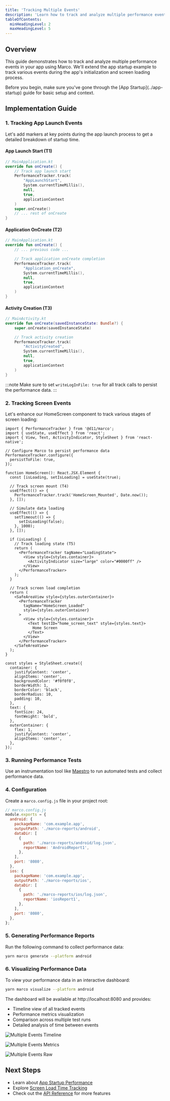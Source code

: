 ```yaml
---
title: 'Tracking Multiple Events'
description: 'Learn how to track and analyze multiple performance events in your app using Marco'
tableOfContents:
  minHeadingLevel: 2
  maxHeadingLevel: 5
---
```



## Overview

This guide demonstrates how to track and analyze multiple performance events in your app using Marco. We'll extend the app startup example to track various events during the app's initialization and screen loading process.

<Aside type="note" title="Prerequisites">
  Before you begin, make sure you've gone through the [App
  Startup](../app-startup) guide for basic setup and context.
</Aside>

## Implementation Guide

### 1. Tracking App Launch Events

Let's add markers at key points during the app launch process to get a detailed breakdown of startup time.

#### App Launch Start (T1)

```kotlin
// MainApplication.kt
override fun onCreate() {
    // Track app launch start
    PerformanceTracker.track(
        "AppLaunchStart",
        System.currentTimeMillis(),
        null,
        true,
        applicationContext
    )
    super.onCreate()
    // ... rest of onCreate
}
```

#### Application OnCreate (T2)

```kotlin
// MainApplication.kt
override fun onCreate() {
    // ... previous code ...

    // Track application onCreate completion
    PerformanceTracker.track(
        "Application_onCreate",
        System.currentTimeMillis(),
        null,
        true,
        applicationContext
    )
}
```

#### Activity Creation (T3)

```kotlin
// MainActivity.kt
override fun onCreate(savedInstanceState: Bundle?) {
    super.onCreate(savedInstanceState)

    // Track activity creation
    PerformanceTracker.track(
        "ActivityCreated",
        System.currentTimeMillis(),
        null,
        true,
        applicationContext
    )
}
```

:::note
Make sure to set `writeLogInFile: true` for all track calls to persist the performance data.
:::

### 2. Tracking Screen Events

Let's enhance our HomeScreen component to track various stages of screen loading:

```tsx
import { PerformanceTracker } from '@d11/marco';
import { useState, useEffect } from 'react';
import { View, Text, ActivityIndicator, StyleSheet } from 'react-native';

// Configure Marco to persist performance data
PerformanceTracker.configure({
  persistToFile: true,
});

function HomeScreen(): React.JSX.Element {
  const [isLoading, setIsLoading] = useState(true);

  // Track screen mount (T4)
  useEffect(() => {
    PerformanceTracker.track('HomeScreen_Mounted', Date.now());
  }, []);

  // Simulate data loading
  useEffect(() => {
    setTimeout(() => {
      setIsLoading(false);
    }, 1000);
  }, []);

  if (isLoading) {
    // Track loading state (T5)
    return (
      <PerformanceTracker tagName="LoadingState">
        <View style={styles.container}>
          <ActivityIndicator size="large" color="#0000ff" />
        </View>
      </PerformanceTracker>
    );
  }

  // Track screen load completion
  return (
    <SafeAreaView style={styles.outerContainer}>
      <PerformanceTracker
        tagName="HomeScreen_Loaded"
        style={styles.outerContainer}
      >
        <View style={styles.container}>
          <Text testID="home_screen_text" style={styles.text}>
            Home Screen
          </Text>
        </View>
      </PerformanceTracker>
    </SafeAreaView>
  );
}

const styles = StyleSheet.create({
  container: {
    justifyContent: 'center',
    alignItems: 'center',
    backgroundColor: '#f0f0f0',
    borderWidth: 1,
    borderColor: 'black',
    borderRadius: 10,
    padding: 10,
  },
  text: {
    fontSize: 24,
    fontWeight: 'bold',
  },
  outerContainer: {
    flex: 1,
    justifyContent: 'center',
    alignItems: 'center',
  },
});
```

### 3. Running Performance Tests

Use an instrumentation tool like [Maestro](https://maestro.mobile.dev/platform-support/react-native) to run automated tests and collect performance data.

### 4. Configuration

Create a `marco.config.js` file in your project root:

```js
// marco.config.js
module.exports = {
  android: {
    packageName: 'com.example.app',
    outputPath: './marco-reports/android',
    dataDir: [
      {
        path: './marco-reports/android/log.json',
        reportName: 'AndroidReport1',
      },
    ],
    port: '8080',
  },
  ios: {
    packageName: 'com.example.app',
    outputPath: './marco-reports/ios',
    dataDir: [
      {
        path: './marco-reports/ios/log.json',
        reportName: 'iosReport1',
      },
    ],
    port: '8080',
  },
};
```

### 5. Generating Performance Reports

Run the following command to collect performance data:

```sh frame="none"
yarn marco generate --platform android
```

### 6. Visualizing Performance Data

To view your performance data in an interactive dashboard:

```sh frame="none"
yarn marco visualize --platform android
```

The dashboard will be available at http://localhost:8080 and provides:

- Timeline view of all tracked events
- Performance metrics visualization
- Comparison across multiple test runs
- Detailed analysis of time between events

![Multiple Events Timeline](../../../assets/multiple-events-timeline.png)

![Multiple Events Metrics](../../../assets/multiple-events-metrics.png)

![Multiple Events Raw](../../../assets/multiple-events-raw.png)

## Next Steps

- Learn about [App Startup Performance](../app-startup)
- Explore [Screen Load Time Tracking](../screen-load)
- Check out the [API Reference](../../api/tracking-screen) for more features
